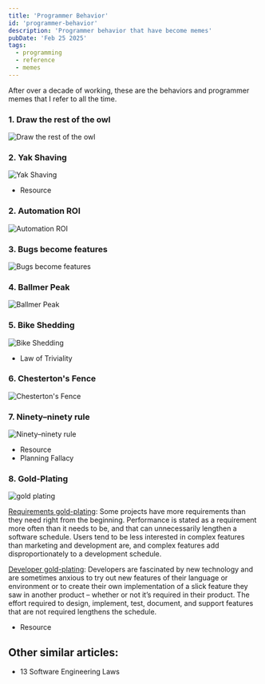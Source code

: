 ```yaml
---
title: 'Programmer Behavior'
id: 'programmer-behavior'
description: 'Programmer behavior that have become memes'
pubDate: 'Feb 25 2025'
tags:
  - programming
  - reference
  - memes
---
```



After over a decade of working, these are the behaviors and programmer memes that I refer to all the time.


### 1. Draw the rest of the owl
![Draw the rest of the owl](owl.jpg)


### 2. Yak Shaving
![Yak Shaving](yak-shaving.png)

* <CustomLink href="https://seths.blog/2005/03/dont_shave_that/">Resource</CustomLink>


### 2. Automation ROI
![Automation ROI](is_it_worth_the_time.png)

### 3. Bugs become features
![Bugs become features](workflow.png)

### 4. Ballmer Peak
![Ballmer Peak](ballmer-peak.jpg)

### 5. Bike Shedding
![Bike Shedding](bike-shedding-llm.png)

* <CustomLink href="https://en.wikipedia.org/wiki/Law_of_triviality">Law of Triviality</CustomLink>

### 6. Chesterton's Fence
![Chesterton's Fence](chestertons-fence-llm.png)

### 7. Ninety–ninety rule
![Ninety–ninety rule](9090rule.png)

* <CustomLink href="https://en.wikipedia.org/wiki/Ninety%E2%80%93ninety_rule">Resource</CustomLink>
* <CustomLink href="https://en.wikipedia.org/wiki/Planning_fallacy">Planning Fallacy</CustomLink>


### 8. Gold-Plating
![gold plating](gold-plating.png)

<u>Requirements gold-plating</u>: Some projects have more requirements than they need right from the beginning. Performance is stated as a requirement more often than it needs to be, and that can unnecessarily lengthen a software schedule. Users tend to be less interested in complex features than marketing and development are, and complex features add disproportionately to a development schedule.

<u>Developer gold-plating</u>: Developers are fascinated by new technology and are sometimes anxious to try out new features of their language or environment or to create their own implementation of a slick feature they saw in another product – whether or not it’s required in their product. The effort required to design, implement, test, document, and support features that are not required lengthens the schedule.

* <CustomLink href="https://blog.codinghorror.com/gold-plating/">Resource</CustomLink>




## Other similar articles:
* <CustomLink href="https://newsletter.manager.dev/p/the-13-software-engineering-laws">13 Software Engineering Laws</CustomLink>




